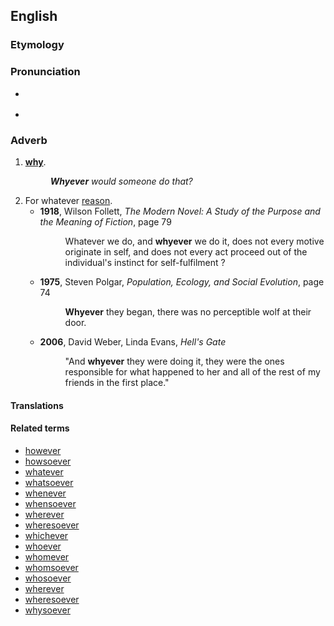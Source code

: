 ==English==

===Etymology===
{{compound|why|ever|lang=en}}

===Pronunciation===
* {{a|US}} {{IPA|/waɪˈɛvɚ/|/ʍaɪˈɛvɚ/|lang=en}}
* {{rhymes|ɛvə(r)|lang=en}}

===Adverb===
{{en-adv|-}}

# {{non-gloss definition|An emphatic form of}} '''[[why]]'''.
#: '''''Whyever''' would someone do that?''
# For whatever [[reason]].
#* '''1918''', Wilson Follett, ''The Modern Novel: A Study of the Purpose and the Meaning of Fiction'', page 79
#*: Whatever we do, and '''whyever''' we do it, does not every motive originate in self, and does not every act proceed out of the individual's instinct for self-fulfilment ?
#* '''1975''', Steven Polgar, ''Population, Ecology, and Social Evolution'', page 74
#*: '''Whyever''' they began, there was no perceptible wolf at their door.
#* '''2006''', David Weber, Linda Evans, ''Hell's Gate''
#*: "And '''whyever''' they were doing it, they were the ones responsible for what happened to her and all of the rest of my friends in the first place."

====Translations====
{{trans-top|for whatever reason}}
{{trans-mid}}
{{trans-bottom}}

====Related terms====
* [[however]]
* [[howsoever]]
* [[whatever]]
* [[whatsoever]]
* [[whenever]]
* [[whensoever]]
* [[wherever]]
* [[wheresoever]]
* [[whichever]]
* [[whoever]]
* [[whomever]]
* [[whomsoever]]
* [[whosoever]]
* [[wherever]]
* [[wheresoever]]
* [[whysoever]]